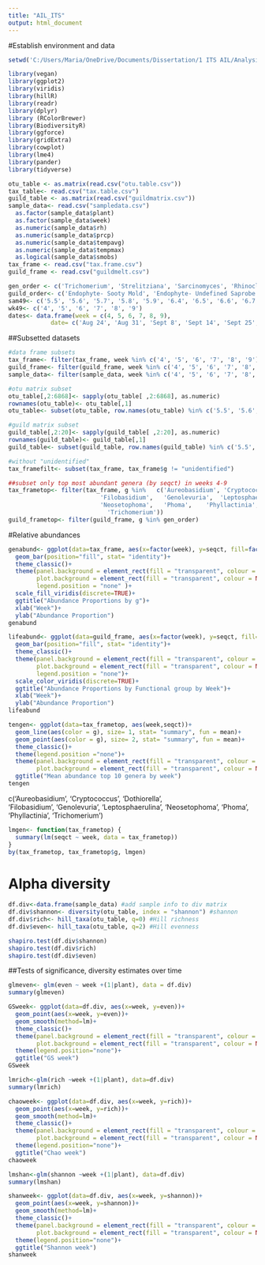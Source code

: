 ---
title: "AIL_ITS"
output: html_document
---
#Establish environment and data
```{r working directory}
setwd('C:/Users/Maria/OneDrive/Documents/Dissertation/1 ITS AIL/Analysis/R Code dev/R code pub')
```

```{r libraries, message=FALSE, warning=FALSE}
library(vegan)
library(ggplot2)
library(viridis)
library(hillR)
library(readr)
library(dplyr)
library (RColorBrewer)
library(BiodiversityR)
library(ggforce)
library(gridExtra)
library(cowplot)
library(lme4)
library(pander)
library(tidyverse)
```

```{r data import, message=FALSE, warning=FALSE}
otu_table <- as.matrix(read.csv("otu.table.csv"))
tax_table<- read.csv("tax.table.csv")
guild_table <- as.matrix(read.csv("guildmatrix.csv"))
sample_data<- read.csv("sampledata.csv")
  as.factor(sample_data$plant)
  as.factor(sample_data$week)
  as.numeric(sample_data$rh)
  as.numeric(sample_data$prcp)
  as.numeric(sample_data$tempavg)
  as.numeric(sample_data$tempmax)
  as.logical(sample_data$smobs)
tax_frame <- read.csv("tax.frame.csv")
guild_frame <- read.csv("guildmelt.csv")
```

```{r define vectors etc., message=FALSE, warning=FALSE}
gen_order <- c('Trichomerium', 'Strelitziana', 'Sarcinomyces', 'Rhinocladiella', 'Bradymyces', 'Diplodia', 'Dothiorella', 'Alternaria', 'Camarographium', 'Chaetosphaeronema', 'Coniothyrium', 'Curvularia', 'Didymella', 'Epicoccum',   'Leptosphaerulina', 'Lophiostoma', 'Neoascochyta', 'Neocucurbitaria', 'Neosetophoma', 'Neovaginatispora', 'Paraconiothyrium', 'Parapyrenochaeta',   'Phaeosphaeria', 'Phaeosphaeriopsis', 'Phoma', 'Pithomyces', 'Pleospora', 'Sclerostagonospora', 'Setophaeosphaeria', 'Sigarispora', 'Stagonospora',  'Stagonosporopsis', 'Arthrocatena', 'Cladosporium', 'Rachicladosporium', 'Aureobasidium', 'Dothiora', 'Hormonema', 'Leptospora', 'Pringsheimia', 'Sydowia', 'Capnobotryella', 'Cercospora', 'Devriesia', 'Mycosphaerella', 'Neodevriesia', 'Pseudoveronaea', 'Sphaerulina', 'Apiosporina', 'Phyllactinia', 'Articulospora', 'Calloria', 'Phialocephala', 'Phomopsis', 'Plectosphaerella', 'Seiridium', 'Phaeococcomyces', 'Tricellula', 'Taphrina', 'Crepidotus', 'Peniophora', 'Yuchengia', 'Filobasidium', 'Bullera', 'Bulleribasidium', 'Cryptococcus', 'Derxomyces', 'Dimennazyma', 'Dioszegia', 'Fonsecazyma', 'Genolevuria', 'Hannaella', 'Papiliotrema', 'Vishniacozyma', 'Kondoa', 'Buckleyzyma', 'Bannoa', 'Erythrobasidium', 'Symmetrospora', 'Puccinia', 'unidentified')
guild_order<- c('Endophyte- Sooty Mold', 'Endophyte- Undefined Saprobe', 'Litter Saprobe', 'Undefined Saprobe', 'Wood Saprobe', 'Wood Saprobe- Litter Saprobe- Plant Pathogen', 'Litter Saprobe- Animal Pathogen', 'Undefined Saprobe- Plant Pathogen', 'Wood Saprobe- Plant Pathogen', 'Undefined Saprobe- Plant Pathogen- Animal Pathogen',  'Animal Parasite', 'Mycoparasite', 'Plant Pathogen', 'Endophyte- Plant Pathogen- Lichen Parasite', 'Endophyte', 'Lichen', 'Endophyte- Undefined Saprobe- Plant Pathogen- Lichen Parasite', 'Endophyte- Wood Saprobe- Plant Pathogen', 'Endophyte- Wood Saprobe- Plant Pathogen- Fungal Parasite- Lichen Parasite') 
sam49<- c('5.5', '5.6', '5.7', '5.8', '5.9', '6.4', '6.5', '6.6', '6.7', '6.8', '6.9', '9.4', '9.6', '9.7', '9.9', '10.4', '10.5', '10.6', '10.7', '10.8', '11.4', '11.5', '11.6')
wk49<- c('4', '5', '6', '7', '8', '9')
dates<- data.frame(week = c(4, 5, 6, 7, 8, 9), 
            date= c('Aug 24', 'Aug 31', 'Sept 8', 'Sept 14', 'Sept 25','Oct 4'))
```


##Subsetted datasets
```{r subset data weeks 4-9, message=FALSE, warning=FALSE}
#data frame subsets
tax_frame<- filter(tax_frame, week %in% c('4', '5', '6', '7', '8', '9'))
guild_frame<- filter(guild_frame, week %in% c('4', '5', '6', '7', '8', '9'))
sample_data<- filter(sample_data, week %in% c('4', '5', '6', '7', '8', '9'))

#otu matrix subset
otu_table[,2:6868]<- sapply(otu_table[ ,2:6868], as.numeric)
rownames(otu_table)<- otu_table[,1]
otu_table<- subset(otu_table, row.names(otu_table) %in% c('5.5', '5.6', '5.7', '5.8', '5.9', '6.4', '6.5', '6.6', '6.7', '6.8', '6.9', '9.4', '9.6', '9.7', '9.9', '10.4', '10.5', '10.6', '10.7', '10.8', '11.4', '11.5', '11.6'))

#guild matrix subset
guild_table[,2:20]<- sapply(guild_table[ ,2:20], as.numeric)
rownames(guild_table)<- guild_table[,1]
guild_table<- subset(guild_table, row.names(guild_table) %in% c('5.5', '5.6', '5.7', '5.8', '5.9', '6.4', '6.5', '6.6', '6.7', '6.8', '6.9', '9.4', '9.6', '9.7', '9.9', '10.4', '10.5', '10.6', '10.7', '10.8', '11.4', '11.5', '11.6'))
```

```{r subset taxa, message=FALSE, warning=FALSE}
#without "unidentified"
tax_framefilt<- subset(tax_frame, tax_frame$g != "unidentified")

##subset only top most abundant genera (by seqct) in weeks 4-9
tax_frametop<- filter(tax_frame, g %in%   c('Aureobasidium', 'Cryptococcus',	'Dothiorella',	
                          'Filobasidium',	'Genolevuria',	'Leptosphaerulina',	
                          'Neosetophoma',	'Phoma',	'Phyllactinia',	
                            'Trichomerium'))
guild_frametop<- filter(guild_frame, g %in% gen_order)
```

#Relative abundances

```{r bar genera abund/week}
genabund<- ggplot(data=tax_frame, aes(x=factor(week), y=seqct, fill=factor(g, levels = gen_order)))+ 
  geom_bar(position="fill", stat= "identity")+
  theme_classic()+
  theme(panel.background = element_rect(fill = "transparent", colour = NA),  
        plot.background = element_rect(fill = "transparent", colour = NA),
        legend.position = "none" )+
  scale_fill_viridis(discrete=TRUE)+   
  ggtitle("Abundance Proportions by g")+
  xlab("Week")+
  ylab("Abundance Proportion")
genabund
```
```{r bar lifestyle abund/week}
lifeabund<- ggplot(data=guild_frame, aes(x=factor(week), y=seqct, fill=factor(func, levels = guild_order)))+ 
  geom_bar(position="fill", stat= "identity")+
  theme_classic()+
  theme(panel.background = element_rect(fill = "transparent", colour = NA),  
        plot.background = element_rect(fill = "transparent", colour = NA), 
        legend.position = "none")+
  scale_color_viridis(discrete=TRUE)+
  ggtitle("Abundance Proportions by Functional group by Week")+
  xlab("Week")+
  ylab("Abundance Proportion")
lifeabund
```

```{r line top 10 genera}
tengen<- ggplot(data=tax_frametop, aes(week,seqct))+
  geom_line(aes(color = g), size= 1, stat= "summary", fun = mean)+
  geom_point(aes(color = g), size= 2, stat= "summary", fun = mean)+
  theme_classic()+
  theme(legend.position ="none")+
  theme(panel.background = element_rect(fill = "transparent", colour = NA),  
        plot.background = element_rect(fill = "transparent", colour = NA))+
  ggtitle("Mean abundance top 10 genera by week")
tengen
```
  c('Aureobasidium', 'Cryptococcus',	'Dothiorella',	
                          'Filobasidium',	'Genolevuria',	'Leptosphaerulina',	
                          'Neosetophoma',	'Phoma',	'Phyllactinia',	
                            'Trichomerium')
```{r linear models by genera}
lmgen<- function(tax_frametop) {
  summary(lm(seqct ~ week, data = tax_frametop))
}
by(tax_frametop, tax_frametop$g, lmgen)

```

# Alpha diversity
```{r calculate diversity indices}
df.div<-data.frame(sample_data) #add sample info to div matrix
df.div$shannon<- diversity(otu_table, index = "shannon") #shannon
df.div$rich<- hill_taxa(otu_table, q=0) #Hill richness
df.div$even<- hill_taxa(otu_table, q=2) #Hill evenness
```

```{r tests of normality alpha div}
shapiro.test(df.div$shannon)
shapiro.test(df.div$rich)
shapiro.test(df.div$even)
```

##Tests of significance, diversity estimates over time
```{r GS linear model}
glmeven<- glm(even ~ week +(1|plant), data = df.div)
summary(glmeven)
```

```{r GS line over time}
GSweek<- ggplot(data=df.div, aes(x=week, y=even))+
  geom_point(aes(x=week, y=even))+
  geom_smooth(method=lm)+
  theme_classic()+
  theme(panel.background = element_rect(fill = "transparent", colour = NA),  
        plot.background = element_rect(fill = "transparent", colour = NA))+
  theme(legend.position="none")+
  ggtitle("GS week")
GSweek
```

```{r chao linear model }
lmrich<-glm(rich ~week +(1|plant), data=df.div)
summary(lmrich)
```

```{r Chao line over time}
chaoweek<- ggplot(data=df.div, aes(x=week, y=rich))+
  geom_point(aes(x=week, y=rich))+
  geom_smooth(method=lm)+
  theme_classic()+
  theme(panel.background = element_rect(fill = "transparent", colour = NA),  
        plot.background = element_rect(fill = "transparent", colour = NA))+
  theme(legend.position="none")+
  ggtitle("Chao week")
chaoweek
```

```{r shannon linear model }
lmshan<-glm(shannon ~week +(1|plant), data=df.div)
summary(lmshan)
```

```{r shannon line over time}
shanweek<- ggplot(data=df.div, aes(x=week, y=shannon))+
  geom_point(aes(x=week, y=shannon))+
  geom_smooth(method=lm)+
  theme_classic()+
  theme(panel.background = element_rect(fill = "transparent", colour = NA),  
        plot.background = element_rect(fill = "transparent", colour = NA))+
  theme(legend.position="none")+
  ggtitle("Shannon week")
shanweek
```